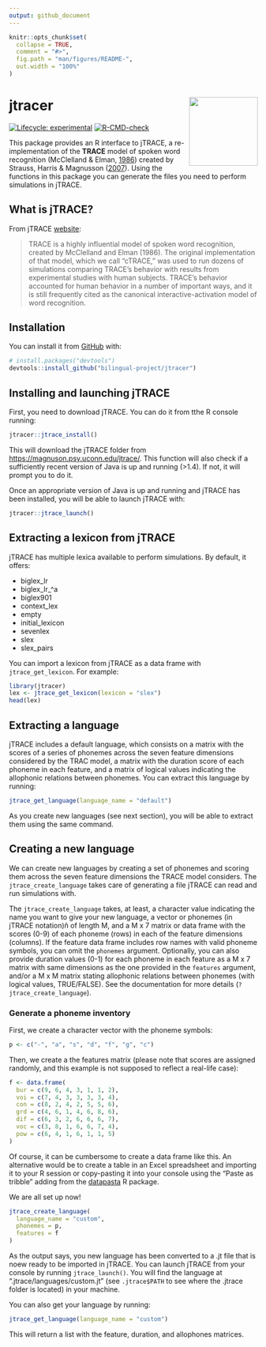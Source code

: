 ---
output: github_document
---

<!-- README.md is generated from README.Rmd. Please edit that file -->

```{r, include = FALSE}
knitr::opts_chunk$set(
  collapse = TRUE,
  comment = "#>",
  fig.path = "man/figures/README-",
  out.width = "100%"
)
```

# jtracer <img src='man/figures/logo.png' align="right" height="139" />

<!-- badges: start -->
[![Lifecycle: experimental](https://img.shields.io/badge/lifecycle-experimental-orange.svg)](https://lifecycle.r-lib.org/articles/stages.html#experimental)
[![R-CMD-check](https://github.com/bilingual-project/jtracer/workflows/R-CMD-check/badge.svg)](https://github.com/bilingual-project/jtracer/actions)
<!-- badges: end -->

This package provides an R interface to jTRACE, a re-implementation of the **TRACE** model of spoken word recognition (McClelland & Elman, [1986](https://www.sciencedirect.com/science/article/pii/0010028586900150)) created by Strauss, Harris & Magnusson ([2007](https://magnuson.psy.uconn.edu/jtrace/)). Using the functions in this package you can generate the files you need to perform simulations in jTRACE.

## What is jTRACE?

From jTRACE [website](https://magnuson.psy.uconn.edu/jtrace/):

> TRACE is a highly influential model of spoken word recognition, created by McClelland and Elman (1986). The original implementation of that model, which we call “cTRACE,” was used to run dozens of simulations comparing TRACE’s behavior with results from experimental studies with human subjects. TRACE’s behavior accounted for human behavior in a number of important ways, and it is still frequently cited as the canonical interactive-activation model of word recognition.

## Installation

You can install it from [GitHub](https://github.com/) with:

``` r
# install.packages("devtools")
devtools::install_github("bilingual-project/jtracer")
```

## Installing and launching jTRACE

First, you need to download jTRACE. You can do it from tthe R console running:

```r
jtracer::jtrace_install()
```

This will download the jTRACE folder from [https://magnuson.psy.uconn.edu/jtrace/](https://magnuson.psy.uconn.edu/jtrace/). This function will also check if a sufficiently recent version of Java is up and running (>1.4). If not, it will prompt you to do it. 

Once an appropriate version of Java is up and running and jTRACE has been installed, you will be able to launch jTRACE with:

```r
jtracer::jtrace_launch()
```

## Extracting a lexicon from jTRACE

jTRACE has multiple lexica available to perform simulations. By default, it offers:

* biglex_lr
* biglex_lr_^a
* biglex901
* context_lex
* empty
* initial_lexicon
* sevenlex
* slex
* slex_pairs

You can import a lexicon from jTRACE as a data frame with `jtrace_get_lexicon`. For example:

```{r lexicon, echo=TRUE}
library(jtracer)
lex <- jtrace_get_lexicon(lexicon = "slex")
head(lex)
```



## Extracting a language

jTRACE includes a default language, which consists on a matrix with the scores of a series of phonemes across the seven feature dimensions considered by the TRAC model, a matrix with the duration score of each phoneme in each feature, and a matrix of logical values indicating the allophonic relations between phonemes. You can extract this language by running:

```{r get}
jtrace_get_language(language_name = "default")
```

As you create new languages (see next section), you will be able to extract them using the same command.

## Creating a new language

We can create new languages by creating a set of phonemes and scoring them across the seven feature dimensions the TRACE model considers. The `jtrace_create_language` takes care of generating a file jTRACE can read and run simulations with.

The `jtrace_create_language` takes, at least, a character value indicating the name you want to give your new language, a vector or phonemes (in jTRACE notation)ñ of length M, and a M x 7 matrix or data frame with the scores (0-9) of each phoneme (rows) in each of the feature dimensions (columns). If the feature data frame includes row names with valid phoneme symbols, you can omit the `phonemes` argument. Optionally, you can also provide duration values (0-1) for each phoneme in each feature as a M x 7 matrix with same dimensions as the one provided in the `features` argument, and/or a M x M matrix stating allophonic relations between phonemes (with logical values, TRUE/FALSE). See the documentation for more details (`?jtrace_create_language`).

### Generate a phoneme inventory

First, we create a character vector with the phoneme symbols:

```{r phonemes}
p <- c("-", "a", "s", "d", "f", "g", "c") 
```

Then, we create a the features matrix (please note that scores are assigned randomly, and this example is not supposed to reflect a real-life case):

```{r features}
f <- data.frame(
  bur = c(9, 6, 4, 3, 1, 1, 2),
  voi = c(7, 4, 3, 3, 3, 3, 4),
  con = c(8, 2, 4, 2, 5, 5, 6),
  grd = c(4, 6, 1, 4, 6, 8, 6),
  dif = c(6, 3, 2, 6, 6, 6, 7),
  voc = c(3, 8, 1, 6, 6, 7, 4),
  pow = c(6, 4, 1, 6, 1, 1, 5)
)
```

Of course, it can be cumbersome to create a data frame like this. An alternative would be to create a table in an Excel spreadsheet and importing it to your R session or copy-pasting it into your console using the "Paste as tribble" adding from the [datapasta](https://github.com/MilesMcBain/datapasta) R package. 

We are all set up now!

```{r create}
jtrace_create_language(
  language_name = "custom",
  phonemes = p,
  features = f
)
```

As the output says, you new language has been converted to a .jt file that is noew ready to be imported in jTRACE. You can launch jTRACE from your console by running `jtrace_launch()`. You will find the language at ".jtrace/languages/custom.jt" (see `.jtrace$PATH` to see where the .jtrace folder is located) in your machine.


You can also get your language by running:

```{r get_language}
jtrace_get_language(language_name = "custom")
```

This will return a list with the feature, duration, and allophones matrices.

